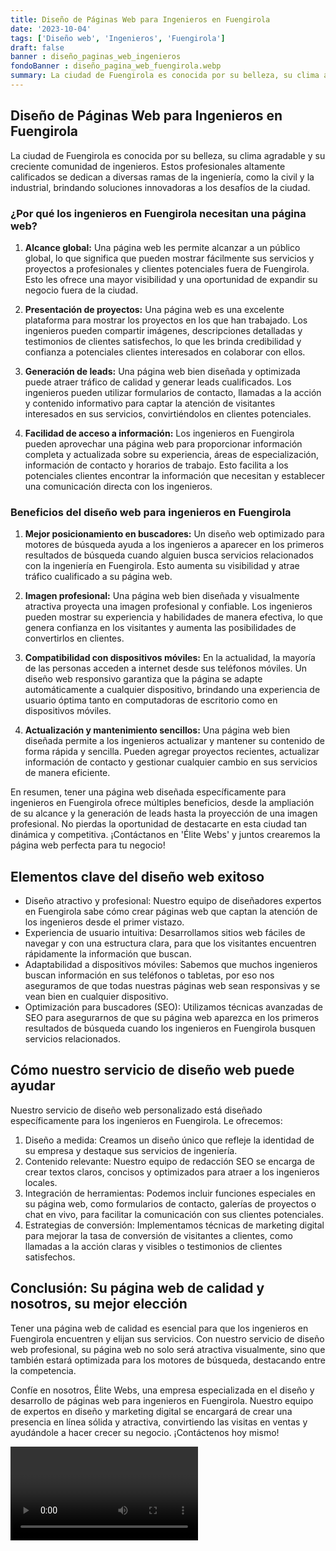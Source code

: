 ```yaml
---
title: Diseño de Páginas Web para Ingenieros en Fuengirola
date: '2023-10-04'
tags: ['Diseño web', 'Ingenieros', 'Fuengirola']
draft: false
banner : diseño_paginas_web_ingenieros
fondoBanner : diseño_pagina_web_fuengirola.webp
summary: La ciudad de Fuengirola es conocida por su belleza, su clima agradable y su creciente comunidad de ingenieros. Estos profesionales altamente calificados se dedican a diversas ramas de la ingeniería, como la civil y la industrial, brindando soluciones innovadoras a los desafíos de la ciudad.
---
```


## Diseño de Páginas Web para Ingenieros en Fuengirola

La ciudad de Fuengirola es conocida por su belleza, su clima agradable y su creciente comunidad de ingenieros. Estos profesionales altamente calificados se dedican a diversas ramas de la ingeniería, como la civil y la industrial, brindando soluciones innovadoras a los desafíos de la ciudad.

### ¿Por qué los ingenieros en Fuengirola necesitan una página web?

1. **Alcance global:** Una página web les permite alcanzar a un público global, lo que significa que pueden mostrar fácilmente sus servicios y proyectos a profesionales y clientes potenciales fuera de Fuengirola. Esto les ofrece una mayor visibilidad y una oportunidad de expandir su negocio fuera de la ciudad.

2. **Presentación de proyectos:** Una página web es una excelente plataforma para mostrar los proyectos en los que han trabajado. Los ingenieros pueden compartir imágenes, descripciones detalladas y testimonios de clientes satisfechos, lo que les brinda credibilidad y confianza a potenciales clientes interesados en colaborar con ellos.

3. **Generación de leads:** Una página web bien diseñada y optimizada puede atraer tráfico de calidad y generar leads cualificados. Los ingenieros pueden utilizar formularios de contacto, llamadas a la acción y contenido informativo para captar la atención de visitantes interesados en sus servicios, convirtiéndolos en clientes potenciales.

4. **Facilidad de acceso a información:** Los ingenieros en Fuengirola pueden aprovechar una página web para proporcionar información completa y actualizada sobre su experiencia, áreas de especialización, información de contacto y horarios de trabajo. Esto facilita a los potenciales clientes encontrar la información que necesitan y establecer una comunicación directa con los ingenieros.

### Beneficios del diseño web para ingenieros en Fuengirola

1. **Mejor posicionamiento en buscadores:** Un diseño web optimizado para motores de búsqueda ayuda a los ingenieros a aparecer en los primeros resultados de búsqueda cuando alguien busca servicios relacionados con la ingeniería en Fuengirola. Esto aumenta su visibilidad y atrae tráfico cualificado a su página web.

2. **Imagen profesional:** Una página web bien diseñada y visualmente atractiva proyecta una imagen profesional y confiable. Los ingenieros pueden mostrar su experiencia y habilidades de manera efectiva, lo que genera confianza en los visitantes y aumenta las posibilidades de convertirlos en clientes.

3. **Compatibilidad con dispositivos móviles:** En la actualidad, la mayoría de las personas acceden a internet desde sus teléfonos móviles. Un diseño web responsivo garantiza que la página se adapte automáticamente a cualquier dispositivo, brindando una experiencia de usuario óptima tanto en computadoras de escritorio como en dispositivos móviles.

4. **Actualización y mantenimiento sencillos:** Una página web bien diseñada permite a los ingenieros actualizar y mantener su contenido de forma rápida y sencilla. Pueden agregar proyectos recientes, actualizar información de contacto y gestionar cualquier cambio en sus servicios de manera eficiente.

En resumen, tener una página web diseñada específicamente para ingenieros en Fuengirola ofrece múltiples beneficios, desde la ampliación de su alcance y la generación de leads hasta la proyección de una imagen profesional. No pierdas la oportunidad de destacarte en esta ciudad tan dinámica y competitiva. ¡Contáctanos en 'Élite Webs' y juntos crearemos la página web perfecta para tu negocio!

<GifSeo />

<Cta />

## Elementos clave del diseño web exitoso

- Diseño atractivo y profesional: Nuestro equipo de diseñadores expertos en Fuengirola sabe cómo crear páginas web que captan la atención de los ingenieros desde el primer vistazo.
- Experiencia de usuario intuitiva: Desarrollamos sitios web fáciles de navegar y con una estructura clara, para que los visitantes encuentren rápidamente la información que buscan.
- Adaptabilidad a dispositivos móviles: Sabemos que muchos ingenieros buscan información en sus teléfonos o tabletas, por eso nos aseguramos de que todas nuestras páginas web sean responsivas y se vean bien en cualquier dispositivo.
- Optimización para buscadores (SEO): Utilizamos técnicas avanzadas de SEO para asegurarnos de que su página web aparezca en los primeros resultados de búsqueda cuando los ingenieros en Fuengirola busquen servicios relacionados.

## Cómo nuestro servicio de diseño web puede ayudar

Nuestro servicio de diseño web personalizado está diseñado específicamente para los ingenieros en Fuengirola. Le ofrecemos:

1. Diseño a medida: Creamos un diseño único que refleje la identidad de su empresa y destaque sus servicios de ingeniería.
2. Contenido relevante: Nuestro equipo de redacción SEO se encarga de crear textos claros, concisos y optimizados para atraer a los ingenieros locales.
3. Integración de herramientas: Podemos incluir funciones especiales en su página web, como formularios de contacto, galerías de proyectos o chat en vivo, para facilitar la comunicación con sus clientes potenciales.
4. Estrategias de conversión: Implementamos técnicas de marketing digital para mejorar la tasa de conversión de visitantes a clientes, como llamadas a la acción claras y visibles o testimonios de clientes satisfechos.

## Conclusión: Su página web de calidad y nosotros, su mejor elección

Tener una página web de calidad es esencial para que los ingenieros en Fuengirola encuentren y elijan sus servicios. Con nuestro servicio de diseño web profesional, su página web no solo será atractiva visualmente, sino que también estará optimizada para los motores de búsqueda, destacando entre la competencia.

Confíe en nosotros, Élite Webs, una empresa especializada en el diseño y desarrollo de páginas web para ingenieros en Fuengirola. Nuestro equipo de expertos en diseño y marketing digital se encargará de crear una presencia en línea sólida y atractiva, convirtiendo las visitas en ventas y ayudándole a hacer crecer su negocio. ¡Contáctenos hoy mismo!

<Video />

<CtaBot job='Ingenieros' city='Fuengirola'/>

<Gmaps query='Fuengirola+españa+maps' />